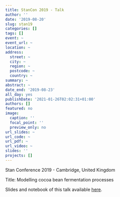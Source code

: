 ```yaml
---
title: StanCon 2019 - Talk
author: ''
date: '2019-08-20'
slug: stan19
categories: []
tags: []
event: ~
event_url: ~
location: ~
address:
  street: ~
  city: ~
  region: ~
  postcode: ~
  country: ~
summary: ~
abstract: ~
date_end: '2019-08-23'
all_day: yes
publishDate: '2021-01-26T02:02:31+01:00'
authors: []
featured: no
image:
  caption: ''
  focal_point: ''
  preview_only: no
url_slides: ~
url_code: ~
url_pdf: ~
url_video: ~
slides: ''
projects: []
---
```


Stan Conference 2019 - Cambridge, United Kingdom

Title: Modelling cocoa bean fermentation processes

Slides and notebook of this talk available <a href="https://github.com/mmorenozam/stan2019" target="_blank">here</a>.
